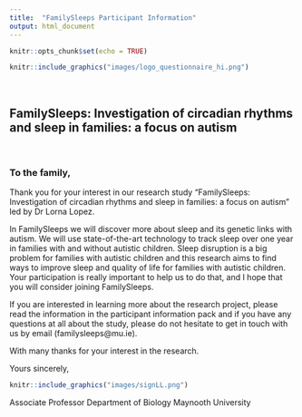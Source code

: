 ```yaml
---
title:  "FamilySleeps Participant Information"
output: html_document
---
```


```r
knitr::opts_chunk$set(echo = TRUE)
```


```r
knitr::include_graphics("images/logo_questionnaire_hi.png")
```


&nbsp;  

## FamilySleeps: Investigation of circadian rhythms and sleep in families: a focus on autism

&nbsp;  

### To the family, 
 

Thank you for your interest in our research study “FamilySleeps: Investigation of circadian rhythms and sleep in families: a focus on autism” led by Dr Lorna Lopez. 

In FamilySleeps we will discover more about sleep and its genetic links with autism.  We will use state-of-the-art technology to track sleep over one year in families with and without autistic children.  Sleep disruption is a big problem for families with autistic children and this research aims to find ways to improve sleep and quality of life for families with autistic children.  Your participation is really important to help us to do that, and I hope that you will consider joining FamilySleeps.


If you are interested in learning more about the research project, please read the information in the participant information pack and if you have any questions at all about the study, please do not hesitate to get in touch with us by email (familysleeps@mu.ie). 
  
With many thanks for your interest in the research. 


Yours sincerely, 
  
```r
knitr::include_graphics("images/signLL.png")
```

 
Associate Professor
Department of Biology
Maynooth University